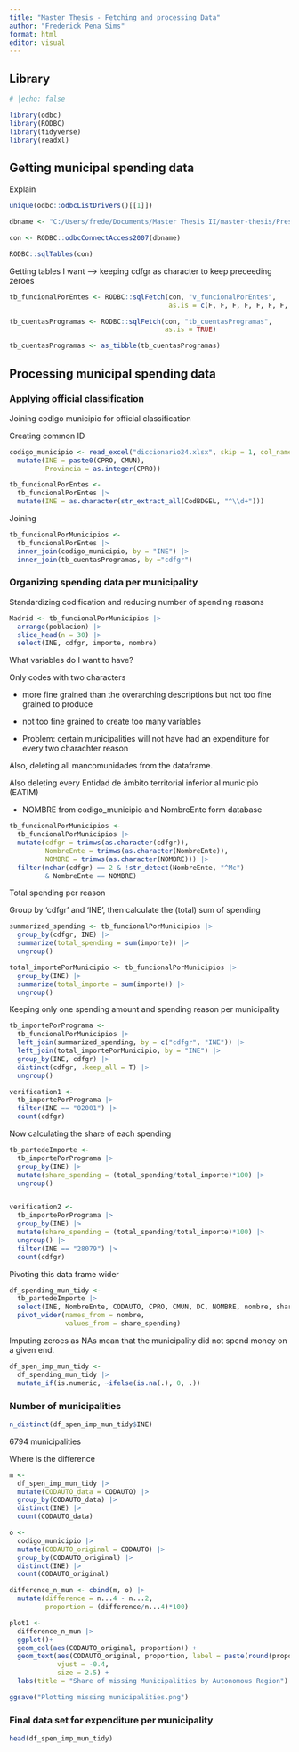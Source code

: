 ```yaml
---
title: "Master Thesis - Fetching and processing Data"
author: "Frederick Pena Sims"
format: html
editor: visual
---
```


## Library

```r
# |echo: false

library(odbc)
library(RODBC)
library(tidyverse)
library(readxl)
```

## Getting municipal spending data

Explain

```r
unique(odbc::odbcListDrivers()[[1]])

dbname <- "C:/Users/frede/Documents/Master Thesis II/master-thesis/Presupuestos2023.accdb"

con <- RODBC::odbcConnectAccess2007(dbname)

RODBC::sqlTables(con)
```

Getting tables I want –\> keeping cdfgr as character to keep preceeding zeroes

```r
tb_funcionalPorEntes <- RODBC::sqlFetch(con, "v_funcionalPorEntes", 
                                        as.is = c(F, F, F, F, F, F, F, T, F, F, F))

tb_cuentasProgramas <- RODBC::sqlFetch(con, "tb_cuentasProgramas",
                                       as.is = TRUE)

tb_cuentasProgramas <- as_tibble(tb_cuentasProgramas) 
```

## Processing municipal spending data

### Applying official classification

Joining codigo municipio for official classification

Creating common ID

```r
codigo_municipio <- read_excel("diccionario24.xlsx", skip = 1, col_names = TRUE) |> 
  mutate(INE = paste0(CPRO, CMUN),
         Provincia = as.integer(CPRO))

tb_funcionalPorEntes <- 
  tb_funcionalPorEntes |>
  mutate(INE = as.character(str_extract_all(CodBDGEL, "^\\d+")))
```

Joining

```r
tb_funcionalPorMunicipios <- 
  tb_funcionalPorEntes |> 
  inner_join(codigo_municipio, by = "INE") |> 
  inner_join(tb_cuentasProgramas, by ="cdfgr")
```

### Organizing spending data per municipality

Standardizing codification and reducing number of spending reasons

```r
Madrid <- tb_funcionalPorMunicipios |> 
  arrange(poblacion) |> 
  slice_head(n = 30) |> 
  select(INE, cdfgr, importe, nombre)

```

What variables do I want to have?

Only codes with two characters

-   more fine grained than the overarching descriptions but not too fine grained to produce

-   not too fine grained to create too many variables

-   Problem: certain municipalities will not have had an expenditure for every two charachter reason

Also, deleting all mancomunidades from the dataframe.

Also deleting every Entidad de ámbito territorial inferior al municipio (EATIM)

-   NOMBRE from codigo_municipio and NombreEnte form database

```r
tb_funcionalPorMunicipios <-
  tb_funcionalPorMunicipios |> 
  mutate(cdfgr = trimws(as.character(cdfgr)),
         NombreEnte = trimws(as.character(NombreEnte)),
         NOMBRE = trimws(as.character(NOMBRE))) |> 
  filter(nchar(cdfgr) == 2 & !str_detect(NombreEnte, "^Mc") 
         & NombreEnte == NOMBRE)
```

Total spending per reason

Group by 'cdfgr' and 'INE', then calculate the (total) sum of spending

```r
summarized_spending <- tb_funcionalPorMunicipios |> 
  group_by(cdfgr, INE) |> 
  summarize(total_spending = sum(importe)) |> 
  ungroup()

total_importePorMunicipio <- tb_funcionalPorMunicipios |> 
  group_by(INE) |> 
  summarize(total_importe = sum(importe)) |> 
  ungroup()
```

Keeping only one spending amount and spending reason per municipality

```r
tb_importePorPrograma <-
  tb_funcionalPorMunicipios |> 
  left_join(summarized_spending, by = c("cdfgr", "INE")) |>
  left_join(total_importePorMunicipio, by = "INE") |> 
  group_by(INE, cdfgr) |> 
  distinct(cdfgr, .keep_all = T) |> 
  ungroup()

verification1 <-
  tb_importePorPrograma |> 
  filter(INE == "02001") |> 
  count(cdfgr)
```

Now calculating the share of each spending

```r
tb_partedeImporte <-
  tb_importePorPrograma |> 
  group_by(INE) |>
  mutate(share_spending = (total_spending/total_importe)*100) |> 
  ungroup()


verification2 <-
  tb_importePorPrograma |> 
  group_by(INE) |>
  mutate(share_spending = (total_spending/total_importe)*100) |>
  ungroup() |> 
  filter(INE == "28079") |> 
  count(cdfgr)
```

Pivoting this data frame wider

```r
df_spending_mun_tidy <-
  tb_partedeImporte |> 
  select(INE, NombreEnte, CODAUTO, CPRO, CMUN, DC, NOMBRE, nombre, share_spending) |> 
  pivot_wider(names_from = nombre,
              values_from = share_spending)
```

Imputing zeroes as NAs mean that the municipality did not spend money on a given end.

```r
df_spen_imp_mun_tidy <- 
  df_spending_mun_tidy |> 
  mutate_if(is.numeric, ~ifelse(is.na(.), 0, .))
```

### Number of municipalities

```r
n_distinct(df_spen_imp_mun_tidy$INE)
```

6794 municipalities

Where is the difference

```r
m <-
  df_spen_imp_mun_tidy |>
  mutate(CODAUTO_data = CODAUTO) |> 
  group_by(CODAUTO_data) |> 
  distinct(INE) |> 
  count(CODAUTO_data)

o <- 
  codigo_municipio |>
  mutate(CODAUTO_original = CODAUTO) |> 
  group_by(CODAUTO_original) |> 
  distinct(INE) |> 
  count(CODAUTO_original)

difference_n_mun <- cbind(m, o) |> 
  mutate(difference = n...4 - n...2,
         proportion = (difference/n...4)*100)

plot1 <-
  difference_n_mun |> 
  ggplot()+
  geom_col(aes(CODAUTO_original, proportion)) +
  geom_text(aes(CODAUTO_original, proportion, label = paste(round(proportion, 2),"%")),
            vjust = -0.4,
            size = 2.5) +
  labs(title = "Share of missing Municipalities by Autonomous Region")

ggsave("Plotting missing municipalities.png")
```

### Final data set for expenditure per municipality

```r
head(df_spen_imp_mun_tidy)
```
